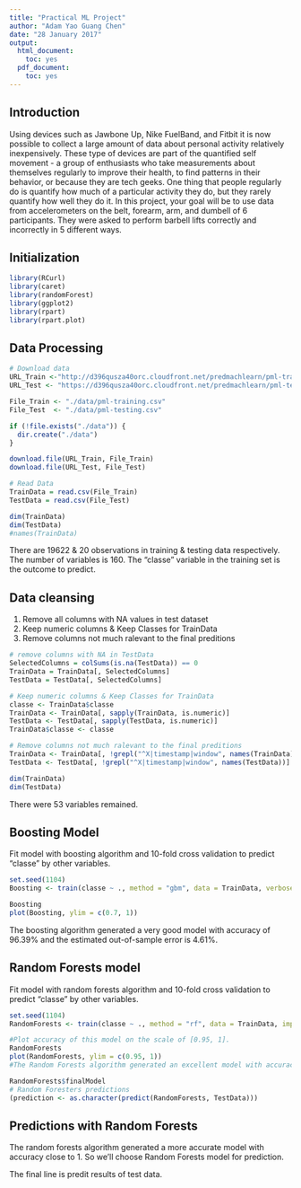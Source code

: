 ```yaml
---
title: "Practical ML Project"
author: "Adam Yao Guang Chen"
date: "28 January 2017"
output:
  html_document:
    toc: yes
  pdf_document:
    toc: yes
---
```


## Introduction
Using devices such as Jawbone Up, Nike FuelBand, and Fitbit it is now possible to collect a large amount of data about personal activity relatively inexpensively. These type of devices are part of the quantified self movement - a group of enthusiasts who take measurements about themselves regularly to improve their health, to find patterns in their behavior, or because they are tech geeks. One thing that people regularly do is quantify how much of a particular activity they do, but they rarely quantify how well they do it. In this project, your goal will be to use data from accelerometers on the belt, forearm, arm, and dumbell of 6 participants. They were asked to perform barbell lifts correctly and incorrectly in 5 different ways. 

## Initialization
```r
library(RCurl)
library(caret)
library(randomForest)
library(ggplot2)
library(rpart)
library(rpart.plot)
```

## Data Processing 
```r
# Download data
URL_Train <-"http://d396qusza40orc.cloudfront.net/predmachlearn/pml-training.csv"
URL_Test <- "https://d396qusza40orc.cloudfront.net/predmachlearn/pml-testing.csv"

File_Train <- "./data/pml-training.csv"
File_Test  <- "./data/pml-testing.csv"

if (!file.exists("./data")) {
  dir.create("./data")
}

download.file(URL_Train, File_Train)
download.file(URL_Test, File_Test)

# Read Data
TrainData = read.csv(File_Train)
TestData = read.csv(File_Test)

dim(TrainData)
dim(TestData)
#names(TrainData)
```  
There are 19622 & 20 observations in training & testing data respectively. The number of variables is 160. The "classe" variable in the training set is the outcome to predict.


## Data cleansing
1) Remove all columns with NA values in test dataset
2) Keep numeric columns & Keep Classes for TrainData
2) Remove columns not much ralevant to the final preditions
```r
# remove columns with NA in TestData
SelectedColumns = colSums(is.na(TestData)) == 0
TrainData = TrainData[, SelectedColumns]
TestData = TestData[, SelectedColumns]

# Keep numeric columns & Keep Classes for TrainData
classe <- TrainData$classe
TrainData <- TrainData[, sapply(TrainData, is.numeric)]
TestData <- TestData[, sapply(TestData, is.numeric)]
TrainData$classe <- classe

# Remove columns not much ralevant to the final preditions
TrainData <- TrainData[, !grepl("^X|timestamp|window", names(TrainData))]
TestData <- TestData[, !grepl("^X|timestamp|window", names(TestData))]

dim(TrainData)
dim(TestData)
```
There were 53 variables remained.


##  Boosting Model
Fit model with boosting algorithm and 10-fold cross validation to predict "classe" by other variables.    
```r
set.seed(1104)
Boosting <- train(classe ~ ., method = "gbm", data = TrainData, verbose = F, trControl = trainControl(method = "cv", number = 10))

Boosting
plot(Boosting, ylim = c(0.7, 1))
```

The boosting algorithm generated a very good model with accuracy of 96.39% and the estimated out-of-sample error is 4.61%. 


## Random Forests model   
Fit model with random forests algorithm and 10-fold cross validation to predict "classe" by other variables.  
```r
set.seed(1104)
RandomForests <- train(classe ~ ., method = "rf", data = TrainData, importance = T, trControl = trainControl(method = "cv", number = 10))

#Plot accuracy of this model on the scale of [0.95, 1].  
RandomForests
plot(RandomForests, ylim = c(0.95, 1))
#The Random Forests algorithm generated an excellent model with accuracy of 99.567% and the estimated out-of-sample error is 0.433%.   

RandomForests$finalModel
# Random Foresters predictions
(prediction <- as.character(predict(RandomForests, TestData)))
```

## Predictions with Random Forests
The random forests algorithm generated a more accurate model with accuracy close to 1. So we'll choose Random Forests model for prediction.

The final line is predit results of test data.






